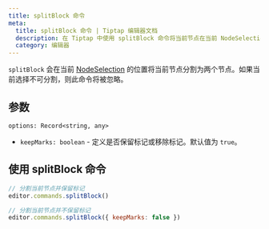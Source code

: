 ```yaml
---
title: splitBlock 命令
meta:
  title: splitBlock 命令 | Tiptap 编辑器文档
  description: 在 Tiptap 中使用 splitBlock 命令将当前节点在当前 NodeSelection 处分割为两个。了解更多内容请查看我们的文档！
  category: 编辑器
---
```


`splitBlock` 会在当前 [NodeSelection](https://prosemirror.net/docs/ref/#state.NodeSelection) 的位置将当前节点分割为两个节点。如果当前选择不可分割，则此命令将被忽略。

## 参数

`options: Record<string, any>`

- `keepMarks: boolean` - 定义是否保留标记或移除标记。默认值为 `true`。

## 使用 splitBlock 命令

```js
// 分割当前节点并保留标记
editor.commands.splitBlock()

// 分割当前节点并不保留标记
editor.commands.splitBlock({ keepMarks: false })
```